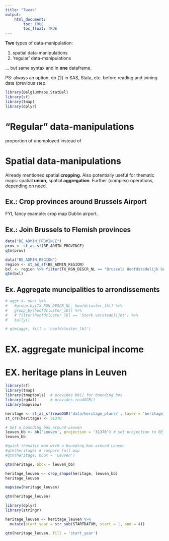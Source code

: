 ```yaml
---
title: "Tweak"
output: 
    html_document:
        toc: TRUE
        toc_float: TRUE
---
```


**Two** types of data-manipulation: 

1. spatial data-manipulations 
2. 'regular' data-manipulations

... but same syntax and in **one** dataframe.

PS: always an option, do (2) in SAS, Stata, etc. before reading and joining data (previous step.

```r
library(BelgiumMaps.StatBel)
library(sf)
library(tmap)
library(dplyr)
```


# "Regular" data-manipulations

proportion of unemployed instead of 

# Spatial data-manipulations

Already mentioned spatial **cropping**. Also potentially useful for thematic maps: spatial **union**, spatial **aggregation**. Further (complex) operations, depending on need.

## Ex.: Crop provinces around Brussels Airport


FYI, fancy example: crop map Dublin airport.


## Ex.: Join Brussels to Flemish provinces

```r
data("BE_ADMIN_PROVINCE")
prov <- st_as_sf(BE_ADMIN_PROVINCE)
qtm(prov)
```

```r
data("BE_ADMIN_REGION")
region <- st_as_sf(BE_ADMIN_REGION)
bxl <- region %>% filter(TX_RGN_DESCR_NL == "Brussels Hoofdstedelijk Gewest")
qtm(bxl)
```




## Ex. Aggregate muncipalities to arrondissements


```r
# aggr <- muni %>%
#   #group_by(TX_RGN_DESCR_NL, hoofdcluster_lbl) %>%
#   group_by(hoofdcluster_lbl) %>%
#   # filter(hoofdcluster_lbl == 'Sterk verstedelijkt') %>%
#   tally()
```


```r
# qtm(aggr, fill = 'hoofdcluster_lbl')
```


# EX. aggregate municipal income 



# EX. heritage plans in Leuven


```r
library(sf)
library(tmap)
library(tmaptools)  # provides bb() for bounding box
library(rgdal)      # provides readOGR()
library(mapview)
```

```r
heritage <- st_as_sf(readOGR('data/heritage_plans/', layer = 'heritage_plans'))
st_crs(heritage) <- 31370
```

```r
# Get a bounding box around Leuven
leuven_bb <- bb('Leuven', projection = '31370') # set projection to BE Lambert 72 https://epsg.io/31370
leuven_bb
```

```r
#quick thematic map with a bounding box around Leuven
#qtm(heritage) # compare full map
#qtm(heritage, bbox = 'Leuven')

qtm(heritage, bbox = leuven_bb)
```

```r
heritage_leuven <- crop_shape(heritage, leuven_bb)
heritage_leuven
```


```r
mapview(heritage_leuven)
```


```r
qtm(heritage_leuven)
```

```r
library(dplyr)
library(stringr)

heritage_leuven <- heritage_leuven %>%
  mutate(start_year = str_sub(STARTDATUM, start = 1, end = 4))
```


```r
qtm(heritage_leuven, fill = 'start_year')
```
